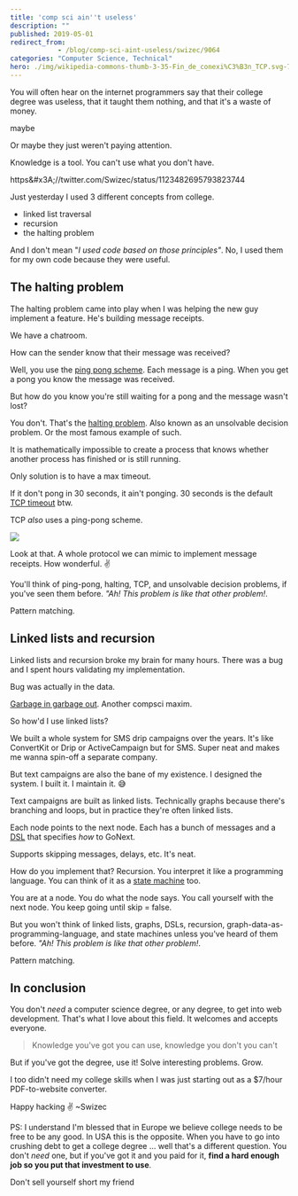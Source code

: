 ```yaml
---
title: 'comp sci ain''t useless'
description: ""
published: 2019-05-01
redirect_from: 
            - /blog/comp-sci-aint-useless/swizec/9064
categories: "Computer Science, Technical"
hero: ./img/wikipedia-commons-thumb-3-35-Fin_de_conexi%C3%B3n_TCP.svg-750px-Fin_de_conexi%C3%B3n_TCP.svg.png
---
```

You will often hear on the internet programmers say that their college degree was useless, that it taught them nothing, and that it&#x27;s a waste of money.



maybe



Or maybe they just weren&#x27;t paying attention.



Knowledge is a tool. You can&#x27;t use what you don&#x27;t have.



https&amp;#x3A;//twitter.com/Swizec/status/1123482695793823744



Just yesterday I used 3 different concepts from college.



- linked list traversal
- recursion
- the halting problem



And I don&#x27;t mean &quot;_I used code based on those principles&quot;_. No, I used them for my own code because they were useful.



## The halting problem



The halting problem came into play when I was helping the new guy implement a feature. He&#x27;s building message receipts.



We have a chatroom.



How can the sender know that their message was received?



Well, you use the [ping pong scheme](https://en.wikipedia.org/wiki/Ping-pong_scheme). Each message is a ping. When you get a pong you know the message was received.



But how do you know you&#x27;re still waiting for a pong and the message wasn&#x27;t lost?



You don&#x27;t. That&#x27;s the [halting problem](https://en.wikipedia.org/wiki/Halting_problem). Also known as an unsolvable decision problem. Or the most famous example of such.



It is mathematically impossible to create a process that knows whether another process has finished or is still running.



Only solution is to have a max timeout.



If it don&#x27;t pong in 30 seconds, it ain&#x27;t ponging. 30 seconds is the default [TCP timeout](https://en.wikipedia.org/wiki/Transmission_Control_Protocol) btw.



TCP _also_ uses a ping-pong scheme.

![](./img/wikipedia-commons-thumb-3-35-Fin_de_conexi%C3%B3n_TCP.svg-750px-Fin_de_conexi%C3%B3n_TCP.svg.png)

Look at that. A whole protocol we can mimic to implement message receipts. How wonderful. ✌️



You&#x27;ll think of ping-pong, halting, TCP, and unsolvable decision problems, if you&#x27;ve seen them before. _&quot;Ah! This problem is like that other problem!_.



Pattern matching.



## Linked lists and recursion



Linked lists and recursion broke my brain for many hours. There was a bug and I spent hours validating my implementation.



Bug was actually in the data.



[Garbage in garbage out](https://en.wikipedia.org/wiki/Garbage_in,_garbage_out). Another compsci maxim.



So how&#x27;d I use linked lists?



We built a whole system for SMS drip campaigns over the years. It&#x27;s like ConvertKit or Drip or ActiveCampaign but for SMS. Super neat and makes me wanna spin-off a separate company.



But text campaigns are also the bane of my existence. I designed the system. I built it. I maintain it. 😅



Text campaigns are built as linked lists. Technically graphs because there&#x27;s branching and loops, but in practice they&#x27;re often linked lists.



Each node points to the next node. Each has a bunch of messages and a [DSL](https://en.wikipedia.org/wiki/Domain-specific_language) that specifies _how_ to GoNext.



Supports skipping messages, delays, etc. It&#x27;s neat.



How do you implement that? Recursion. You interpret it like a programming language. You can think of it as a [state machine](https://en.wikipedia.org/wiki/Finite-state_machine) too.



You are at a node. You do what the node says. You call yourself with the next node. You keep going until skip = false.



But you won&#x27;t think of linked lists, graphs, DSLs, recursion, graph-data-as-programming-language, and state machines unless you&#x27;ve heard of them before. _&quot;Ah! This problem is like that other problem!_.



Pattern matching.



## In conclusion



You don&#x27;t _need_ a computer science degree, or any degree, to get into web development. That&#x27;s what I love about this field. It welcomes and accepts everyone.



> Knowledge you&#x27;ve got you can use, knowledge you don&#x27;t you can&#x27;t



But if you&#x27;ve got the degree, use it! Solve interesting problems. Grow.



I too didn&#x27;t need my college skills when I was just starting out as a $7/hour PDF-to-website converter.



Happy hacking ✌️ ~Swizec



PS: I understand I&#x27;m blessed that in Europe we believe college needs to be free to be any good. In USA this is the opposite. When you have to go into crushing debt to get a college degree ... well that&#x27;s a different question. You don&#x27;t _need_ one, but if you&#x27;ve got it and you paid for it, **find a hard enough job so you put that investment to use**.



Don&#x27;t sell yourself short my friend
